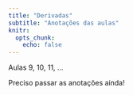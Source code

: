 ```yaml
---
title: "Derivadas"
subtitle: "Anotações das aulas"
knitr:
  opts_chunk:
    echo: false
---
```


Aulas 9, 10, 11, ...

Preciso passar as anotações ainda!
